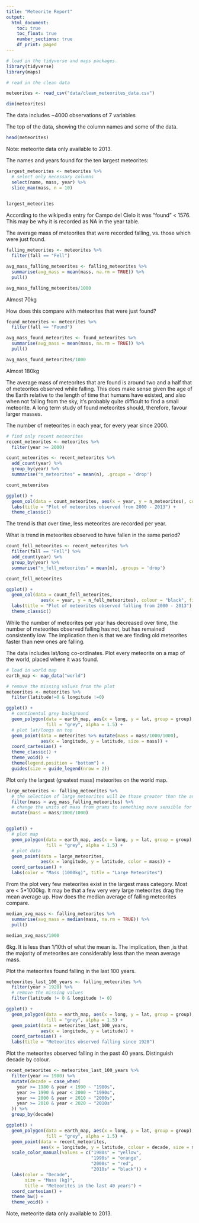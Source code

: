 ```yaml
---
title: "Meteorite Report"
output:
  html_document:
    toc: true
    toc_float: true
    number_sections: true
    df_print: paged
---
```


```r
# load in the tidyverse and maps packages.
library(tidyverse)
library(maps)
```

```r

# read in the clean data

meteorites <- read_csv("data/clean_meteorites_data.csv")
```

```r
dim(meteorites)
```
The data includes ~4000 observations of 7 variables

The top of the data, showing the column names and some of the data.
```r
head(meteorites)
```

Note: meteorite data only available to 2013.

The names and years found for the ten largest meteorites:
```r
largest_meteorites <- meteorites %>%
  # select only necessary columns
  select(name, mass, year) %>% 
  slice_max(mass, n = 10)
  

largest_meteorites
```

According to the wikipedia entry for Campo del Cielo it was "found"  < 1576.
This may be why it is recorded as NA in the year table.


The average mass of meteorites that were recorded falling, vs. those
which were just found.


```r
falling_meteorites <- meteorites %>% 
  filter(fall == "Fell")

avg_mass_falling_meteorites <- falling_meteorites %>% 
  summarise(avg_mass = mean(mass, na.rm = TRUE)) %>% 
  pull()

avg_mass_falling_meteorites/1000
```
Almost 70kg

How does this compare with meteorites that were just found?

```r

found_meteorites <- meteorites %>% 
  filter(fall == "Found")

avg_mass_found_meteorites <- found_meteorites %>% 
  summarise(avg_mass = mean(mass, na.rm = TRUE)) %>% 
  pull()

avg_mass_found_meteorites/1000
```
Almost 180kg

The average mass of meteorites that are found is around two and a half that of
meteorites observed while falling. This does make sense given the age of the
Earth relative to the length of time that humans have existed, and also when not
falling from the sky, it's probably quite difficult to find a small meteorite. A
long term study of found meteorites should, therefore, favour larger masses.

The number of meteorites in each year, for every year since 2000.
```r
# find only recent meteorites
recent_meteorites <- meteorites %>% 
  filter(year >= 2000)

count_meteorites <- recent_meteorites %>%
  add_count(year) %>%
  group_by(year) %>%
  summarise("n_meteorites" = mean(n), .groups = 'drop')

count_meteorites
```



```r
ggplot() +
  geom_col(data = count_meteorites, aes(x = year, y = n_meteorites), colour = "black", fill="grey") +
  labs(title = "Plot of meteorites observed from 2000 - 2013") +
  theme_classic()
```

The trend is that over time, less meteorites are recorded per year.

What is trend in meteorites observed to have fallen in the same period?
```r
count_fell_meteorites <- recent_meteorites %>%
  filter(fall == "Fell") %>% 
  add_count(year) %>%
  group_by(year) %>%
  summarise("n_fell_meteorites" = mean(n), .groups = 'drop')

count_fell_meteorites
```

```r
ggplot() +
  geom_col(data = count_fell_meteorites,
             aes(x = year, y = n_fell_meteorites), colour = "black", fill="grey") +
  labs(title = "Plot of meteorites observed falling from 2000 - 2013") +
  theme_classic()
```

While the number of meteorites per year has decreased over time, the number of
meteorites observed falling has not, but has remained consistently low. The
implication then is that we are finding old meteorites faster than new ones
are falling.

The data includes lat/long co-ordinates. Plot every meteorite on a map of the
world, placed where it was found.

```r
# load in world map
earth_map <- map_data("world")

# remove the missing values from the plot
meteorites <- meteorites %>%
  filter(latitude!=0 & longitude !=0)

ggplot() +
  # continental grey background
  geom_polygon(data = earth_map, aes(x = long, y = lat, group = group),
               fill = "grey", alpha = 1.5) +
  # plot lat/longs on top
  geom_point(data = meteorites %>% mutate(mass = mass/1000/1000),
             aes(x = longitude, y = latitude, size = mass)) +
  coord_cartesian() +
  theme_classic() +
  theme_void() +
  theme(legend.position = "bottom") +
  guides(size = guide_legend(nrow = 2))

```

Plot only the largest (greatest mass) meteorites on the world map.
```r
large_meteorites <- falling_meteorites %>% 
  # the selection of large meteorites will be those greater than the avg mass
  filter(mass > avg_mass_falling_meteorites) %>% 
  # change the units of mass from grams to something more sensible for the plot
  mutate(mass = mass/1000/1000)


ggplot() +
  # plot map
  geom_polygon(data = earth_map, aes(x = long, y = lat, group = group),
               fill = "grey", alpha = 1.5) +
  # plot data
  geom_point(data = large_meteorites,
             aes(x = longitude, y = latitude, color = mass)) +
  coord_cartesian() +
  labs(color = "Mass (1000kg)", title = "Large Meteorites")

```

From the plot very few meteorites exist in the largest mass category. Most are <
5*1000kg. It may be that a few very very large meteorites drag the mean average
up. How does the median average of falling meteorites compare.

```r
median_avg_mass <- falling_meteorites %>% 
  summarise(avg_mass = median(mass, na.rm = TRUE)) %>% 
  pull()

median_avg_mass/1000
```

6kg. It is less than 1/10th of what the mean is. The implication, then ,is that
 the majority of meteorites are considerably less than the mean average mass.
 
Plot the meteorites found falling in the last 100 years.
```r
meteorites_last_100_years <- falling_meteorites %>% 
  filter(year > 1920) %>%
  # remove the missing values
  filter(latitude != 0 & longitude != 0)

ggplot() +
  geom_polygon(data = earth_map, aes(x = long, y = lat, group = group),
               fill = "grey", alpha = 1.5) +
  geom_point(data = meteorites_last_100_years,
             aes(x = longitude, y = latitude)) +
  coord_cartesian() +
  labs(title = "Meteorites observed falling since 1920")
```

Plot the meteorites observed falling in the past 40 years. Distinguish decade by
colour.
```r
recent_meteorites <- meteorites_last_100_years %>%
  filter(year >= 1980) %>% 
  mutate(decade = case_when(
    year >= 1980 & year < 1990 ~ "1980s",
    year >= 1990 & year < 2000 ~ "1990s",
    year >= 2000 & year < 2010 ~ "2000s",
    year >= 2010 & year < 2020 ~ "2010s"
  )) %>% 
  group_by(decade)

ggplot() +
  geom_polygon(data = earth_map, aes(x = long, y = lat, group = group),
               fill = "grey", alpha = 1.5) +
  geom_point(data = recent_meteorites,
             aes(x = longitude, y = latitude, colour = decade, size = mass/1000)) +
  scale_color_manual(values = c("1980s" = "yellow",
                                "1990s" = "orange",
                                "2000s" = "red",
                                "2010s" = "black")) +
  labs(color = "Decade",
       size = "Mass (kg)",
       title = "Meteorites in the last 40 years") +
  coord_cartesian() +
  theme_bw() +
  theme_void() +

```

Note, meteorite data only available to 2013.
